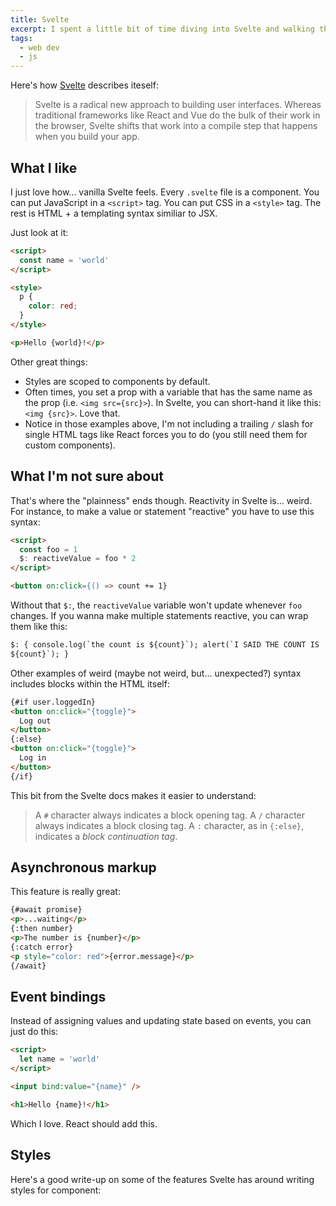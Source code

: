 ```yaml
---
title: Svelte
excerpt: I spent a little bit of time diving into Svelte and walking through the official tutorial. Here are some things that stood out to me.
tags:
  - web dev
  - js
---
```


Here's how [Svelte][svelte] describes iteself:

> Svelte is a radical new approach to building user interfaces. Whereas traditional frameworks like React and Vue do the bulk of their work in the browser, Svelte shifts that work into a compile step that happens when you build your app.

## What I like

I just love how... vanilla Svelte feels. Every `.svelte` file is a component. You can put JavaScript in a `<script>` tag. You can put CSS in a `<style>` tag. The rest is HTML + a templating syntax similiar to JSX.

Just look at it:

```html
<script>
  const name = 'world'
</script>

<style>
  p {
    color: red;
  }
</style>

<p>Hello {world}!</p>
```

Other great things:

- Styles are scoped to components by default.
- Often times, you set a prop with a variable that has the same name as the prop (i.e. `<img src={src}>`). In Svelte, you can short-hand it like this: `<img {src}>`. Love that.
- Notice in those examples above, I'm not including a trailing `/` slash for single HTML tags like React forces you to do (you still need them for custom components).

## What I'm not sure about

That's where the "plainness" ends though. Reactivity in Svelte is... weird. For instance, to make a value or statement "reactive" you have to use this syntax:

```html
<script>
  const foo = 1
  $: reactiveValue = foo * 2
</script>

<button on:click={() => count += 1}
```

Without that `$:`, the `reactiveValue` variable won't update whenever `foo` changes. If you wanna make multiple statements reactive, you can wrap them like this:

```html
$: { console.log(`the count is ${count}`); alert(`I SAID THE COUNT IS
${count}`); }
```

Other examples of weird (maybe not weird, but... unexpected?) syntax includes blocks within the HTML itself:

```html
{#if user.loggedIn}
<button on:click="{toggle}">
  Log out
</button>
{:else}
<button on:click="{toggle}">
  Log in
</button>
{/if}
```

This bit from the Svelte docs makes it easier to understand:

> A `#` character always indicates a block opening tag. A `/` character always indicates a block closing tag. A `:` character, as in `{:else}`, indicates a _block continuation tag_.

## Asynchronous markup

This feature is really great:

```html
{#await promise}
<p>...waiting</p>
{:then number}
<p>The number is {number}</p>
{:catch error}
<p style="color: red">{error.message}</p>
{/await}
```

## Event bindings

Instead of assigning values and updating state based on events, you can just do this:

```html
<script>
  let name = 'world'
</script>

<input bind:value="{name}" />

<h1>Hello {name}!</h1>
```

Which I love. React should add this.

[svelte]: https://svelte.dev

## Styles

Here's a good write-up on some of the features Svelte has around writing styles for component:

<Bookmark url='https://css-tricks.com/what-i-like-about-writing-styles-with-svelte/' />
